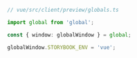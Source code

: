 ```ts
// vue/src/client/preview/globals.ts

import global from 'global';

const { window: globalWindow } = global;

globalWindow.STORYBOOK_ENV = 'vue';
```